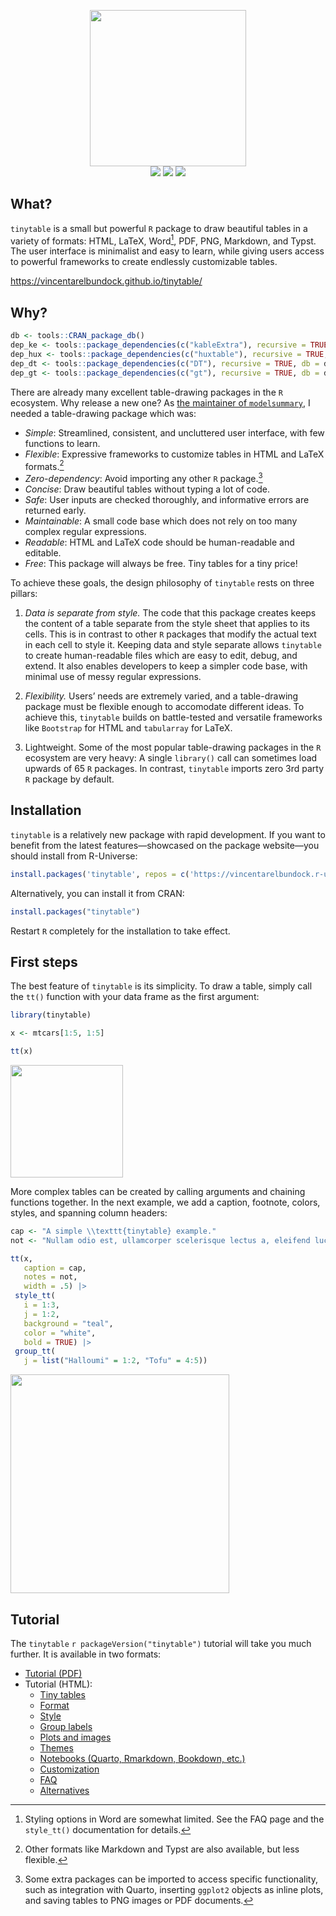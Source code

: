 <p align="center">
<img src="man/figures/gallery/tinytable_gallery.gif" height = "250" class = "center">
<br>
<!-- badges: start -->
<a href = "https://github.com/vincentarelbundock/tinytable/blob/main/LICENSE.md" target = "_blank"><img src="https://img.shields.io/badge/license-GPLv3-blue"></a>
<a href = "https://vincentarelbundock.github.io/tinytable/" target = "_blank"><img src="https://img.shields.io/static/v1?label=Website&message=Visit&color=blue"></a>
<a href = "https://cran.r-project.org/package=tinytable" target = "_blank"><img src="https://cranlogs.r-pkg.org/badges/tinytable"></a>
<!-- badges: end -->
</p>

## What?

`tinytable` is a small but powerful `R` package to draw beautiful tables in a variety of formats: HTML, LaTeX, Word^[Styling options in Word are somewhat limited. See the FAQ page and the `style_tt()` documentation for details.], PDF, PNG, Markdown, and Typst. The user interface is minimalist and easy to learn, while giving users access to powerful frameworks to create endlessly customizable tables.

<https://vincentarelbundock.github.io/tinytable/>

## Why?

```r
db <- tools::CRAN_package_db()
dep_ke <- tools::package_dependencies(c("kableExtra"), recursive = TRUE, db = db)[[1]] |> length()
dep_hux <- tools::package_dependencies(c("huxtable"), recursive = TRUE, db = db)[[1]] |> length()
dep_dt <- tools::package_dependencies(c("DT"), recursive = TRUE, db = db)[[1]] |> length()
dep_gt <- tools::package_dependencies(c("gt"), recursive = TRUE, db = db)[[1]] |> length()
```

There are already many excellent table-drawing packages in the `R` ecosystem. Why release a new one? As [the maintainer of `modelsummary`](https://modelsummary.com), I needed a table-drawing package which was:

* *Simple*: Streamlined, consistent, and uncluttered user interface, with few functions to learn.
* *Flexible*: Expressive frameworks to customize tables in HTML and LaTeX formats.^[Other formats like Markdown and Typst are also available, but less flexible.]
* *Zero-dependency*: Avoid importing any other `R` package.^[Some extra packages can be imported to access specific functionality, such as integration with Quarto, inserting `ggplot2` objects as inline plots, and saving tables to PNG images or PDF documents.]
* *Concise*: Draw beautiful tables without typing a lot of code.
* *Safe*: User inputs are checked thoroughly, and informative errors are returned early.
* *Maintainable*: A small code base which does not rely on too many complex regular expressions.
* *Readable*: HTML and LaTeX code should be human-readable and editable.
* *Free*: This package will always be free. Tiny tables for a tiny price!


To achieve these goals, the design philosophy of `tinytable` rests on three pillars: 

(1) _Data is separate from style._ The code that this package creates keeps the content of a table separate from the style sheet that applies to its cells. This is in contrast to other `R` packages that modify the actual text in each cell to style it. Keeping data and style separate allows `tinytable` to create human-readable files which are easy to edit, debug, and extend. It also enables developers to keep a simpler code base, with minimal use of messy regular expressions. 

(2) _Flexibility._ Users' needs are extremely varied, and a table-drawing package must be flexible enough to accomodate different ideas. To achieve this, `tinytable` builds on battle-tested and versatile frameworks like `Bootstrap` for HTML and `tabularray` for LaTeX. 

(3) Lightweight. Some of the most popular table-drawing packages in the `R` ecosystem are very heavy: A single `library()` call can sometimes load upwards of 65 `R` packages. In contrast, `tinytable` imports zero 3rd party `R`  package by default.


## Installation

`tinytable` is a relatively new package with rapid development. If you want to benefit from the latest features---showcased on the package website---you should install from R-Universe:

``` r
install.packages('tinytable', repos = c('https://vincentarelbundock.r-universe.dev', 'https://cloud.r-project.org'))
```

Alternatively, you can install it from CRAN:

``` r
install.packages("tinytable")
```

Restart `R` completely for the installation to take effect.


## First steps

The best feature of `tinytable` is its simplicity. To draw a table, simply call the `tt()` function with your data frame as the first argument:

```r
library(tinytable)

x <- mtcars[1:5, 1:5]

tt(x)
```

<p align="center">
<img src="man/figures/readme_01.png" height = "180" class = "center">
<br>

More complex tables can be created by calling arguments and chaining functions together. In the next example, we add a caption, footnote, colors, styles, and spanning column headers:

```r
cap <- "A simple \\texttt{tinytable} example."
not <- "Nullam odio est, ullamcorper scelerisque lectus a, eleifend luctus nisl. Etiam ullamcorper, nibh vel interdum auctor, odio nulla mollis tortor, vel fringilla ante quam quis est."

tt(x, 
   caption = cap, 
   notes = not, 
   width = .5) |> 
 style_tt(
   i = 1:3,
   j = 1:2,
   background = "teal",
   color = "white",
   bold = TRUE) |>
 group_tt(
   j = list("Halloumi" = 1:2, "Tofu" = 4:5))
```

<p align="center">
<img src="man/figures/readme_02.png" height = "350" class = "center">
<br>


## Tutorial

The `tinytable` `r packageVersion("tinytable")` tutorial will take you much further. It is available in two formats:

* [Tutorial (PDF)](https://vincentarelbundock.github.io/tinytable/vignettes/tinytable_tutorial.pdf)
* Tutorial (HTML):
  - [Tiny tables](https://vincentarelbundock.github.io/tinytable/vignettes/tinytable.html)
  - [Format](https://vincentarelbundock.github.io/tinytable/vignettes/format.html)
  - [Style](https://vincentarelbundock.github.io/tinytable/vignettes/style.html)
  - [Group labels](https://vincentarelbundock.github.io/tinytable/vignettes/group.html)
  - [Plots and images](https://vincentarelbundock.github.io/tinytable/vignettes/plot.html)
  - [Themes](https://vincentarelbundock.github.io/tinytable/vignettes/theme.html)
  - [Notebooks (Quarto, Rmarkdown, Bookdown, etc.)](https://vincentarelbundock.github.io/tinytable/vignettes/notebooks.html)
  - [Customization](https://vincentarelbundock.github.io/tinytable/vignettes/custom.html)
  - [FAQ](https://vincentarelbundock.github.io/tinytable/vignettes/faq.html)
  - [Alternatives](https://vincentarelbundock.github.io/tinytable/vignettes/alternatives.html)

